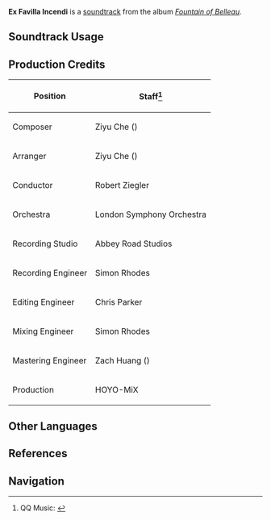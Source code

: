 {{Soundtrack Infobox
|image          = Fountain of Belleau.png
|album          = Fountain of Belleau
|disc           = 3
|number         = 86
|featured       = 
|featured2      = 
|featured3      = 
|featured_disc  = 
|featured_disc2 = 
|featured_disc3 = 
|youtube_id     = G5T7LJLDmoM
|spotify_id     = 1jTiPisZNk9VqXCevY7vOA
|previous       = Revelatio Finalis
|next           = Sequestered Springs
}}
'''Ex Favilla Incendi''' is a [[soundtrack]] from the album ''[[Fountain of Belleau]]''.

==Soundtrack Usage==
{{Soundtrack Usage
|quest    = 
|location = Belleau Region//[[Emperor of Fire and Iron|"Throne of Emperor of Fire and Iron"]]
|domain   = 
}}

==Production Credits==
{| class="wikitable"
! Position
! Staff<ref>QQ Music: [https://y.qq.com/n/ryqq/songDetail/000Fa2170bjGtQ {{zh|熔火的遗烬 Ex Favilla Incendi}}]</ref>
|-
! Composer
| Ziyu Che ({{zh|车子玉}})
|-
! Arranger
| Ziyu Che ({{zh|车子玉}})
|-
! Conductor
| Robert Ziegler
|-
! Orchestra
| London Symphony Orchestra
|-
! Recording Studio
| Abbey Road Studios
|-
! Recording Engineer
| Simon Rhodes
|-
! Editing Engineer
| Chris Parker
|-
! Mixing Engineer
| Simon Rhodes
|-
! Mastering Engineer
| Zach Huang ({{zh|黄巍}})
|-
! Production
| HOYO-MiX
|}
<!--
==Videos==
<gallery>
</gallery>

==Trivia==
-->
==Other Languages==
{{Other Languages
|en       = Ex Favilla Incendi
|en_tl    = From the Embers of Blazing Flame
|en_lang  = la
|zhs      = 熔火的遗烬
|zhs_rm   = Rónghuǒ de Yíjìn
|zht      = 熔火的遺燼
|zht_rm   = Rónghuǒ de Yíjìn
|zh_tl    = Remnant Embers of Blazing Fire
|ja       = 熔炎の残燼
|ja_rm    = Youen no Zanjin{{Assumed}}
|ja_tl    = 
}}

==References==
{{Reflist}}

==Navigation==
{{Soundtrack Navbox|Fountain of Belleau}}